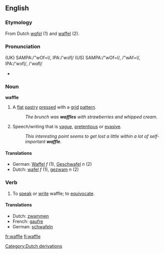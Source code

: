 ==English==
===Etymology===
[[Category:Dutch derivations]]
From Dutch ''[[wafel]]'' (1) and <!--possibly --> [[waffel]] (2).
===Pronunciation===
(UK) SAMPA:/"wOf=l/, IPA:/'w&#596;fl&#809;/
(US) SAMPA:/"wOf=l/, /"wAf=l/, IPA:/'w&#596;fl&#809;/, /'w&#593;fl&#809;/
*{{audio|en-us-waffle.ogg|Audio (US)}}

===Noun===
'''waffle'''
{{wikipedia}}
#A [[flat]] [[pastry]] [[press]]ed with a [[grid]] [[pattern]].
#:''The brunch was '''waffles''' with strawberries and whipped cream.''
#Speech/writing that is [[vague]], [[pretentious]] or [[evasive]].
#:''This interesting point seems to get lost a little within a lot of self-important '''waffle'''.''
====Translations====
*German: [[Waffel]] ''f'' (1), [[Geschwafel]] ''n'' (2)
*Dutch: [[wafel]] ''f'' (1), [[gezwam]] ''n'' (2)

===Verb===
{{en-verb|waffle|waffles|waffled|waffling}}
#To [[speak]] or [[write]] waffle; to [[equivocate]].
====Translations====
{{top}}
*Dutch: [[zwammen]]
*French: [[gaufre]]
*German: [[schwafeln]]

[[fr:waffle]]
[[fi:waffle]]